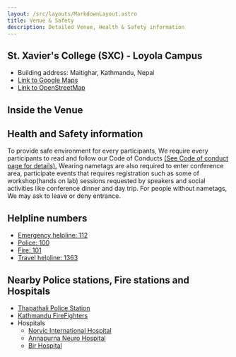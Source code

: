 ```yaml
---
layout: /src/layouts/MarkdownLayout.astro
title: Venue & Safety
description: Detailed Venue, Health & Safety information
---
```


## St. Xavier's College (SXC) - Loyola Campus

- Building address: Maitighar, Kathmandu, Nepal
- [Link to Google Maps](https://maps.app.goo.gl/taWtqWwt6SDN6MhLA)
- [Link to OpenStreetMap](https://www.openstreetmap.org/search?lat=27.691708&lon=85.320433&zoom=19#map=19/27.691707/85.320433)

<OpenStreetMap
    osmEmbedQuery="bbox=85.319000%2C27.690000%2C85.322000%2C27.693000&amp;layer=mapnik&amp;marker=27.691708%2C85.320433
"/>

## Inside the Venue
<FloorMap/>



## Health and Safety information
To provide safe environment for every participants, We require every participants to read and follow our Code of Conducts [(See Code of conduct page for details).](/code-of-conduct)
Wearing nametags are also required to enter conference area, participate events that requires registration such as some of workshop(hands on lab) sessions requested by speakers and social activities like conference dinner and day trip.
For people without nametags, We may ask to leave or deny entrance.

## Helpline numbers
- [Emergency helpline: 112](tel:112)
- [Police: 100](tel:100)
- [Fire: 101](tel:101)
- [Travel helpline: 1363](tel:1363)

## Nearby Police stations, Fire stations and Hospitals

- [Thapathali Police Station](https://maps.app.goo.gl/Vvoz4qWnNrTtSHou7)
- [Kathmandu FireFighters](https://maps.app.goo.gl/T9szbnYAS3fshVHX8)
- Hospitals
    - [Norvic International Hospital](https://maps.app.goo.gl/PvjfevSdjgbVaWFr9)
    - [Annapurna Neuro Hospital](https://maps.app.goo.gl/6YY7vagjScFrChy36)
    - [Bir Hospital](https://maps.app.goo.gl/56AGWxHBjRQvZtmh6)
